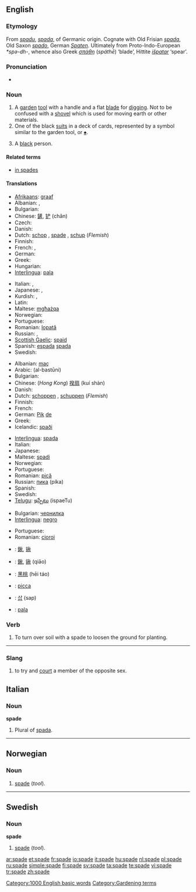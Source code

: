 ==English==
{{wikipedia}}

===Etymology===
From {{etyl|ang}} ''[[spadu]]'', ''[[spada]]'', of Germanic origin. Cognate with Old Frisian ''[[spada]]'', Old Saxon ''[[spado]]'', German ''[[Spaten]]''. Ultimately from Proto-Indo-European ''*spə-dh-'', whence also Greek ''[[σπάθη]]'' (''spáthē'') ‘blade’, Hittite ''[[išpatar]]'' ‘spear’.

===Pronunciation===
* {{audio|en-us-spade.ogg|Audio (US)}}
*: {{rhymes|eɪd}}

===Noun===
{{en-noun}}

# A [[garden]] [[tool]] with a handle and a flat [[blade]] for [[dig]]ging. Not to be confused with a [[shovel]] which is used for moving earth or other materials.
# One of the black [[suit]]s in a deck of cards, represented by a symbol similar to the garden tool, or [[♠]].
# {{offensive}} A [[black]] person.

====Related terms====
* [[in spades]]

====Translations====
{{trans-top|a garden tool with a handle and a flat blade for digging}}
* [[Afrikaans]]: [[graaf]]
* Albanian: {{t-|sq|lopatë|f|xs=Albanian}}, {{t+|sq|bel|m|xs=Albanian}}
* Bulgarian: {{t+|bg|лопата|f|sc=Cyrl}}
* Chinese: [[鏟]], [[铲]] (chǎn)
* Czech: {{t-|cs|rýč|m}}
* Danish: {{t+|da|spade|c}}
* Dutch: [[schop]] {{f}}, [[#Dutch|spade]] {{f}}, [[schup]] {{f}} (''Flemish'')
* Finnish: {{t+|fi|lapio}}
* French: {{t+|fr|bêche|f}}, {{t+|fr|pelle|f}}
* German: {{t+|de|Spaten}}
* Greek: {{t+|el|φτυάρι|n|sc=Grek}}
* Hungarian: {{t+|hu|ásó}}
* [[Interlingua]]: [[pala]]
{{trans-mid}}
* Italian: {{t+|it|pala}}, {{t-|it|vanga|f}}
* Japanese: {{t+|ja|鋤|tr=suki|sc=Jpan}}, {{t|ja|踏鋤|tr=fumisuki|sc=Jpan}}
* Kurdish: {{t+|ku|merr|f}}, {{t+|ku|mer|f}}
* Latin: {{t-|la|rutrum|n|alt=rūtrum}}
* Maltese: [[mgħażqa]] {{f}}
* Norwegian: {{t-|no|spade|m}}
* Portuguese: {{t+|pt|pá|f}}
* Romanian: [[lopată]] {{f}}
* Russian: {{t+|ru|лопата|f|tr=lopáta|sc=Cyrl}}, {{t+|ru|заступ|m|tr=zástup|sc=Cyrl}}
* [[Scottish Gaelic]]: [[spaid]] {{f}}
* Spanish: [[espada]] {{f}} [[spada]] {{f}}
* Swedish: {{t+|sv|spade|c}}
{{trans-bottom}}

{{trans-top|one of the black suits in a deck of cards}}
* Albanian: [[maç]] {{m}}
* Arabic: {{Arab|[[البستوني]]}} (al-bastūni) {{m}}
* Bulgarian: {{t+|bg|пика|f|sc=Cyrl}}
* Chinese: (''Hong Kong'') [[揆扇]] (kuí shàn)
* Danish: {{t+|da|spar|c}}
* Dutch: [[schoppen]] {{p}}, [[schuppen]] {{p}} (''Flemish'')
* Finnish: {{t+|fi|pata}}
* French: {{t+|fr|pique|f}}
* German: [[Pik]] [[:de:Pik|de]]
* Greek: {{t+|el|μπαστούνι|n|tr=bastouni|sc=Grek}}
* Icelandic: [[spaði]] {{m}}
{{trans-mid}}
* [[Interlingua]]: [[spada]]
* Italian: {{t+|it|picche}}
* Japanese: {{t-|ja|スペード|tr=supēdo|sc=Jpan}}
* Maltese: [[spadi]]
* Norwegian: {{t-|no|spar|m}}
* Portuguese: {{t+|pt|espada|f}}
* Romanian: [[pică]] {{f}}
* Russian: [[пика]] (píka) {{f}}
* Spanish: {{t-|es|pica|f}}
* Swedish: {{t+|sv|spader|c}}
* [[Telugu]]: [[ఇస్పేటు]] (ispaeTu)
{{trans-bottom}}

{{trans-top|a black person}}
* Bulgarian: [[чернилка]]
* [[Interlingua]]: [[negro]]
{{trans-mid}}
* Portuguese: {{t+|pt|crioulo|m}}
* Romanian: [[cioroi]] {{m}}
{{trans-bottom}}

{{checktrans-top}}
* {{ttbc|Chinese Characters}}: [[鍬]], [[锹]]
* {{ttbc|Chinese}}: [[鍬]], [[锹]] (qiāo)
* {{ttbc|Chinese}}: [[黑桃]] (hēi táo)
* {{ttbc|Interlingua}}: [[picca]]
* {{ttbc|Korean}}: [[삽]] (sap)
* {{ttbc|Spanish}}: [[pala]] {{f}}
{{trans-bottom}}

===Verb===
{{en-verb|spad|ed}}

# To turn over soil with a spade to loosen the ground for planting.

[[Category:1000 English basic words]]

----
===Slang===
{{en-verb|spade\ed}}

# to try and [[court]] a member of the opposite sex.

==Italian==

===Noun===
'''spade''' {{f}}

# Plural of [[spada]].

----

==Norwegian==

===Noun===
{{no-noun-m1|spad}}

# [[#English|spade]] (''tool'').

----

==Swedish==

===Noun===
'''spade''' {{c}}
{{sv-noun-reg-ar|2=spad}}

# [[#English|spade]] (''tool'').

[[Category:Gardening terms]]

[[ar:spade]]
[[et:spade]]
[[fr:spade]]
[[io:spade]]
[[it:spade]]
[[hu:spade]]
[[nl:spade]]
[[pl:spade]]
[[ru:spade]]
[[simple:spade]]
[[fi:spade]]
[[sv:spade]]
[[ta:spade]]
[[te:spade]]
[[vi:spade]]
[[tr:spade]]
[[zh:spade]]